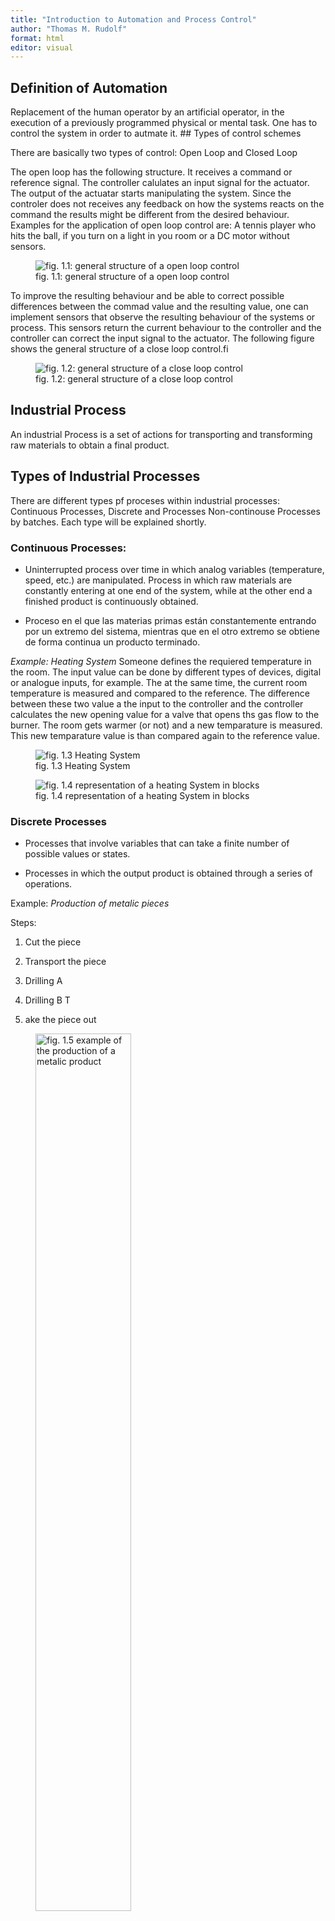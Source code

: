 ```yaml
---
title: "Introduction to Automation and Process Control"
author: "Thomas M. Rudolf"
format: html
editor: visual
---
```


## Definition of Automation

Replacement of the human operator by an artificial operator, in the execution of a previously programmed physical or mental task. One has to control the system in order to autmate it. \## Types of control schemes

There are basically two types of control: Open Loop and Closed Loop

The open loop has the following structure. It receives a command or reference signal. The controller calulates an input signal for the actuator. The output of the actuatar starts manipulating the system. Since the controler does not receives any feedback on how the systems reacts on the command the results might be different from the desired behaviour. Examples for the application of open loop control are: A tennis player who hits the ball, if you turn on a light in you room or a DC motor without sensors.

![fig. 1.1: general structure of a open loop control](figures/fig01-001.png)

To improve the resulting behaviour and be able to correct possible differences between the commad value and the resulting value, one can implement sensors that observe the resulting behaviour of the systems or process. This sensors return the current behaviour to the controller and the controller can correct the input signal to the actuator. The following figure shows the general structure of a close loop control.fi

![fig. 1.2: general structure of a close loop control](figures/fig01-002.png)

## Industrial Process

An industrial Process is a set of actions for transporting and transforming raw materials to obtain a final product.

## Types of Industrial Processes

There are different types pf proceses within industrial processes: Continuous Processes, Discrete and Processes Non-continouse Processes by batches. Each type will be explained shortly.

### Continuous Processes:

-   Uninterrupted process over time in which analog variables (temperature, speed, etc.) are manipulated. Process in which raw materials are constantly entering at one end of the system, while at the other end a finished product is continuously obtained.

-   Proceso en el que las materias primas están constantemente entrando por un extremo del sistema, mientras que en el otro extremo se obtiene de forma continua un producto terminado.

*Example: Heating System* Someone defines the requiered temperature in the room. The input value can be done by different types of devices, digital or analogue inputs, for example. The at the same time, the current room temperature is measured and compared to the reference. The difference between these two value a the input to the controller and the controller calculates the new opening value for a valve that opens ths gas flow to the burner. The room gets warmer (or not) and a new temparature is measured. This new temparature value is than compared again to the reference value.

![fig. 1.3 Heating System](figures/fig01-003.png)

![fig. 1.4 representation of a heating System in blocks](figures/fig01-004.png)

### Discrete Processes

-   Processes that involve variables that can take a finite number of possible values or states.

-   Processes in which the output product is obtained through a series of operations.

Example: *Production of metalic pieces*

Steps:

1.  Cut the piece

2.  Transport the piece

3.  Drilling A

4.  Drilling B T

5.  ake the piece out

![fig. 1.5 example of the production of a metalic product](figures/fig01-005.png){width="60%"}

## Non-continouse Processe by batches

Processes where the final product is made up of different components.

Steps:

1.  Position pieces C,D and E

2.  Position piece B

3.  Position piece A

4.  return cylindres pieces C,D and E

![fig. 1.6 Assembly process](figures/fig01-006.png){width="80%"}

Box Stacker:

![fig. 1.7 process of box positioning for further transport.](figures/fig01-007.png){width="80%"}

## Resume: Types fo processes and types of control

![fig. 1.8 resume of processes and control types](figures/fig01-008.png){width="80%"}

## Industrial Automation

Total (or partial) elimination of human intervention in manufacturing processes, carrying out calculation and decision functions.

Typical examples with pneumatic application can be found in the food and drug industry ([example](https://www.youtube.com/watch?v=pUbH4j4f1-g)) or in the textil industry ([example](https://www.youtube.com/watch?v=oeSu9Vcu0DU)).
